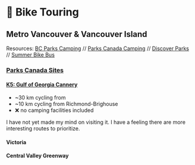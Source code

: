# 🎒 Bike Touring

## Metro Vancouver & Vancouver Island

Resources: [BC Parks Camping][bc-parks] // [Parks Canada Camping][pc-parks] //
[Discover Parks][discover] // [Summer Bike Bus][bike-bus]

[discover]: https://www.discoverparks.ca/
[bc-parks]: https://camping.bcparks.ca
[pc-parks]: https://reservation.pc.gc.ca
[bike-bus]: https://www.translink.ca/rider-guide/bike-and-ride-on-transit/bikes-on-transit#summer-bike-bus-program

### [Parks Canada Sites][parks-canada]
[parks-canada]: https://web.archive.org/web/20240526195011/https://www.canadream.com/Website/media/Files/Parks-Canada-Discovery-Pass-Brochure-Map.pdf

#### [K5: Gulf of Georgia Cannery][cannery-nhs]

- ~30 km cycling from 
- ~10 km cycling from Richmond-Brighouse
- ❌ no camping facilities included

I have not yet made my mind on visiting it. I have a feeling there are more
interesting routes to prioritize.

[cannery-nhs]: https://parks.canada.ca/lhn-nhs/bc/georgia

#### Victoria

#### Central Valley Greenway
